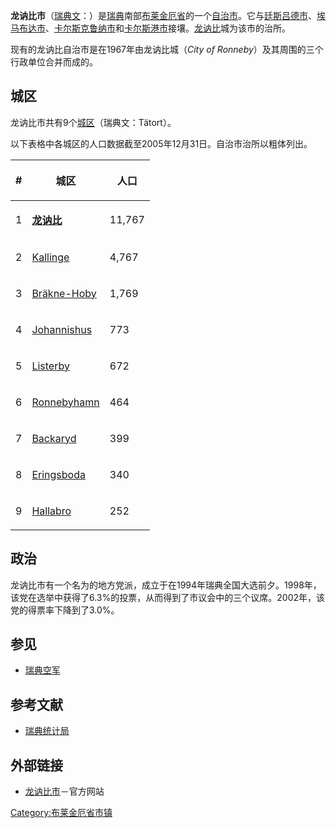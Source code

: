 {{Infobox_Kommun|
fullname=Ronneby kommun|
coatofarms=[[File:Ronneby_vapen.svg|100px]]|
county=[[布莱金厄省|布莱金厄省]]|
province=[[布莱金厄|布莱金厄]]|
capital=[[龙讷比|龙讷比]]|
map=[[File:Ronneby_Municipality_in_Blekinge_County.png|200px]]|
arearank=第133名|
area=866.03|
arealand=829.80|
populationrank=第84名|
population=28,443|
densityrank=第121名|
populationdensity=34.3|
website=http://www.ronneby.se/|
footnotes=面积与人口统计数据截至2006年12月31日}}

'''龙讷比市'''（[[瑞典文|瑞典文]]：{{lang|sv|''Ronneby kommun''}}）是[[瑞典|瑞典]]南部[[布莱金厄省|布莱金厄省]]的一个[[瑞典自治市|自治市]]。它与[[廷斯吕德市|廷斯吕德市]]、[[埃马布达市|埃马布达市]]、[[卡尔斯克鲁纳市|卡尔斯克鲁纳市]]和[[卡尔斯港市|卡尔斯港市]]接壤。[[龙讷比|龙讷比]]城为该市的治所。

现有的龙讷比自治市是在1967年由龙讷比城（''City of Ronneby''）及其周围的三个行政单位合并而成的。

== 城区 ==
龙讷比市共有9个[[瑞典城区|城区]]（瑞典文：Tätort）。

以下表格中各城区的人口数据截至2005年12月31日。自治市治所以粗体列出。

{| class="wikitable"
! # !! 城区 !! 人口
|-
| 1 || '''[[龙讷比|龙讷比]]''' || 11,767
|-
| 2 || [[Kallinge|Kallinge]] || 4,767
|-
| 3 || [[Bräkne-Hoby|Bräkne-Hoby]] || 1,769
|-
| 4 || [[Johannishus|Johannishus]] || 773
|-
| 5 || [[Listerby|Listerby]] || 672
|-
| 6 || [[Ronnebyhamn|Ronnebyhamn]] || 464
|-
| 7 || [[Backaryd|Backaryd]] || 399
|-
| 8 || [[Eringsboda|Eringsboda]] || 340
|-
| 9 || [[Hallabro|Hallabro]] || 252
|}

== 政治 ==
龙讷比市有一个名为{{link-en|龙讷比党|Ronneby Party}}的地方党派，成立于在1994年瑞典全国大选前夕。1998年，该党在选举中获得了6.3%的投票，从而得到了市议会中的三个议席。2002年，该党的得票率下降到了3.0%。

== 参见 ==
*[[瑞典空军|瑞典空军]]

== 参考文献 ==
*[http://www.scb.se 瑞典统计局]{{Wayback|url=http://www.scb.se/ |date=20181013125446 }}

== 外部链接 ==
*[http://www.ronneby.se/ 龙讷比市]{{Wayback|url=http://www.ronneby.se/ |date=20121228010229 }}－官方网站

{{Blekinge County}}
{{Localities in Ronneby Municipality}}

[[Category:布莱金厄省市镇|Category:布莱金厄省市镇]]